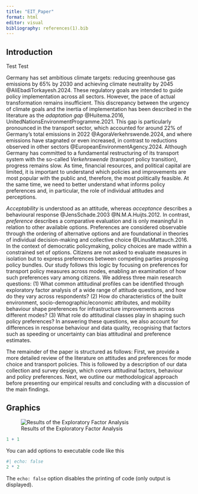 ```yaml
---
title: "EIT_Paper"
format: html
editor: visual
bibliography: references(1).bib
---
```


## Introduction

Test Test

Germany has set ambitious climate targets: reducing greenhouse gas emissions by 65% by 2030 and achieving climate neutrality by 2045 @AliEbadiTorkayesh.2024. These regulatory goals are intended to guide policy implementation across all sectors. However, the pace of actual transformation remains insufficient. This discrepancy between the urgency of climate goals and the inertia of implementation has been described in the literature as the *adaptation gap* @Huitema.2016, UnitedNationsEnvironmentProgramme.2021. This gap is particularly pronounced in the transport sector, which accounted for around 22% of Germany’s total emissions in 2022 @AgoraVerkehrswende.2024, and where emissions have stagnated or even increased, in contrast to reductions observed in other sectors @EuropeanEnvironmentAgency.2024. Although Germany has committed to a fundamental restructuring of its transport system with the so-called *Verkehrswende* (transport policy transition), progress remains slow. As time, financial resources, and political capital are limited, it is important to understand which policies and improvements are most popular with the public and, therefore, the most politically feasible. At the same time, we need to better understand what informs policy preferences and, in particular, the role of individual attitudes and perceptions.

*Acceptability* is understood as an attitude, whereas *acceptance* describes a behavioural response @JensSchade.2003 @N.M.A.Huijts.2012. In contrast, *preference* describes a comparative evaluation and is only meaningful in relation to other available options. Preferences are considered observable through the ordering of alternative options and are foundational in theories of individual decision-making and collective choice @LinusMattauch.2016. In the context of democratic policymaking, policy choices are made within a constrained set of options. Citizens are not asked to evaluate measures in isolation but to express preferences between competing parties proposing policy bundles. Our study follows this logic by focusing on preferences for transport policy measures across modes, enabling an examination of how such preferences vary among citizens. We address three main research questions: (1) What common attitudinal profiles can be identified through exploratory factor analysis of a wide range of attitude questions, and how do they vary across respondents? (2) How do characteristics of the built environment, socio-demographic/economic attributes, and mobility behaviour shape preferences for infrastructure improvements across different modes? (3) What role do attitudinal classes play in shaping such policy preferences? In answering these questions, we also account for differences in response behaviour and data quality, recognising that factors such as speeding or uncertainty can bias attitudinal and preference estimates.

The remainder of the paper is structured as follows: First, we provide a more detailed review of the literature on attitudes and preferences for mode choice and transport policies. This is followed by a description of our data collection and survey design, which covers attitudinal factors, behaviour and policy preferences. Next, we outline our methodological approach before presenting our empirical results and concluding with a discussion of the main findings.

## Graphics

![Results of the Exploratory Factor Analysis](images/Parallel_Analysis_F4.png)

```r
1 + 1
```

You can add options to executable code like this

```r
#| echo: false
2 * 2
```

The `echo: false` option disables the printing of code (only output is displayed).
